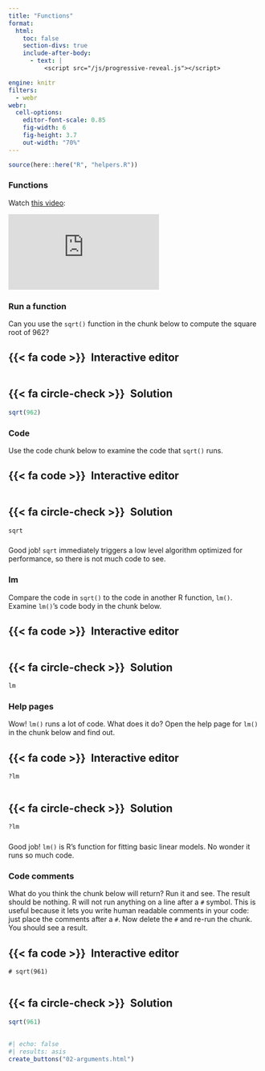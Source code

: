 ```yaml
---
title: "Functions"
format:
  html: 
    toc: false
    section-divs: true
    include-after-body: 
      - text: |
          <script src="/js/progressive-reveal.js"></script>

engine: knitr
filters:
  - webr
webr:
  cell-options:
    editor-font-scale: 0.85
    fig-width: 6
    fig-height: 3.7
    out-width: "70%"
---
```


```r
source(here::here("R", "helpers.R"))
```

### Functions {.no-hide}

Watch [this video](https://vimeo.com/220490105):

```{=html}
<div class="ratio ratio-4x3">
<iframe src="https://player.vimeo.com/video/220490105" frameborder="0" allow="autoplay; fullscreen; picture-in-picture" allowfullscreen></iframe>
</div>
```

### Run a function

Can you use the `sqrt()` function in the chunk below to compute the square root of 962?

::: {.panel-tabset}
## {{< fa code >}}&ensp;Interactive editor

```webr-r



```

## {{< fa circle-check >}}&ensp;Solution

```r
sqrt(962)
```

:::

### Code

Use the code chunk below to examine the code that `sqrt()` runs.

::: {.panel-tabset}
## {{< fa code >}}&ensp;Interactive editor

```webr-r



```

## {{< fa circle-check >}}&ensp;Solution

```r
sqrt
```

:::

###

Good job! `sqrt` immediately triggers a low level algorithm optimized for performance, so there is not much code to see.

### lm

Compare the code in `sqrt()` to the code in another R function, `lm()`. Examine `lm()`'s code body in the chunk below.

::: {.panel-tabset}
## {{< fa code >}}&ensp;Interactive editor

```webr-r



```

## {{< fa circle-check >}}&ensp;Solution

```r
lm
```

:::


### Help pages

Wow! `lm()` runs a lot of code. What does it do? Open the help page for `lm()` in the chunk below and find out.

::: {.panel-tabset}
## {{< fa code >}}&ensp;Interactive editor

```webr-r
?lm


```

## {{< fa circle-check >}}&ensp;Solution

```r
?lm
```

:::

###

Good job! `lm()` is R's function for fitting basic linear models. No wonder it runs so much code.


### Code comments

What do you think the chunk below will return? Run it and see. The result should be nothing. R will not run anything on a line after a `#` symbol. This is useful because it lets you write human readable comments in your code: just place the comments after a `#`. Now delete the `#` and re-run the chunk. You should see a result.

::: {.panel-tabset}
## {{< fa code >}}&ensp;Interactive editor

```webr-r
# sqrt(961)


```

## {{< fa circle-check >}}&ensp;Solution

```r
sqrt(961)
```

:::

##

```r
#| echo: false
#| results: asis
create_buttons("02-arguments.html")
```
